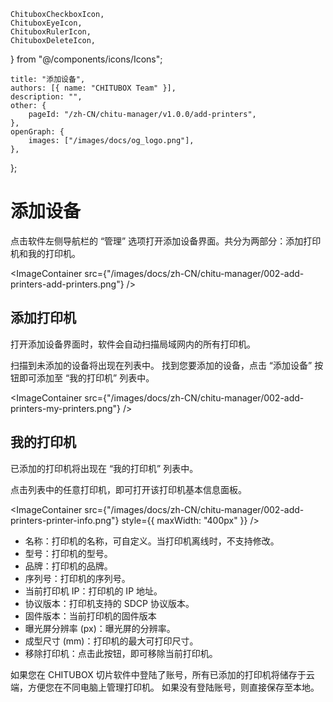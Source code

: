 	ChituboxCheckboxIcon,
	ChituboxEyeIcon,
	ChituboxRulerIcon,
	ChituboxDeleteIcon,
} from "@/components/icons/Icons";

	title: "添加设备",
	authors: [{ name: "CHITUBOX Team" }],
	description: "",
	other: {
		pageId: "/zh-CN/chitu-manager/v1.0.0/add-printers",
	},
	openGraph: {
		images: ["/images/docs/og_logo.png"],
	},
};

# 添加设备

点击软件左侧导航栏的 “管理” 选项打开添加设备界面。共分为两部分：添加打印机和我的打印机。

<ImageContainer
	src={"/images/docs/zh-CN/chitu-manager/002-add-printers-add-printers.png"}
/>

## 添加打印机

打开添加设备界面时，软件会自动扫描局域网内的所有打印机。

扫描到未添加的设备将出现在列表中。 找到您要添加的设备，点击 “添加设备” 按钮即可添加至 “我的打印机” 列表中。

<ImageContainer
	src={"/images/docs/zh-CN/chitu-manager/002-add-printers-my-printers.png"}
/>

## 我的打印机

已添加的打印机将出现在 “我的打印机” 列表中。

点击列表中的任意打印机，即可打开该打印机基本信息面板。

<ImageContainer
	src={"/images/docs/zh-CN/chitu-manager/002-add-printers-printer-info.png"}
	style={{ maxWidth: "400px" }}
/>

-   名称：打印机的名称，可自定义。当打印机离线时，不支持修改。
-   型号：打印机的型号。
-   品牌：打印机的品牌。
-   序列号：打印机的序列号。
-   当前打印机 IP：打印机的 IP 地址。
-   协议版本：打印机支持的 SDCP 协议版本。
-   固件版本：当前打印机的固件版本
-   曝光屏分辨率 (px)：曝光屏的分辨率。
-   成型尺寸 (mm)：打印机的最大可打印尺寸。
-   移除打印机：点击此按钮，即可移除当前打印机。

<Admonition type="tip" title="提示">
	如果您在 CHITUBOX
	切片软件中登陆了账号，所有已添加的打印机将储存于云端，方便您在不同电脑上管理打印机。
	如果没有登陆账号，则直接保存至本地。
</Admonition>
